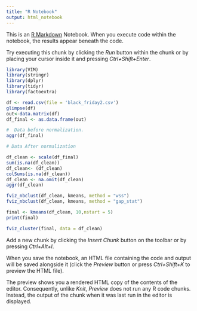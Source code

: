 ```yaml
---
title: "R Notebook"
output: html_notebook
---
```


This is an [R Markdown](http://rmarkdown.rstudio.com) Notebook. When you execute code within the notebook, the results appear beneath the code. 

Try executing this chunk by clicking the *Run* button within the chunk or by placing your cursor inside it and pressing *Ctrl+Shift+Enter*. 
```r
library(VIM)
library(stringr)
library(dplyr)
library(tidyr)
library(factoextra)

```

```r
df <- read.csv(file = 'black_friday2.csv')
glimpse(df)
out<-data.matrix(df)
df_final <- as.data.frame(out)
```

```r
#  Data before normalization. 
aggr(df_final)
```

```r
# Data After normalization

df_clean <- scale(df_final)
sum(is.na(df_clean))
df_clean<- (df_clean)
colSums(is.na(df_clean))
df_clean <- na.omit(df_clean)
aggr(df_clean)
```



```r
fviz_nbclust(df_clean, kmeans, method = "wss")
fviz_nbclust(df_clean, kmeans, method = "gap_stat")
```




```r
final <- kmeans(df_clean, 10,nstart = 5)
print(final)

```


```r
fviz_cluster(final, data = df_clean)

```



Add a new chunk by clicking the *Insert Chunk* button on the toolbar or by pressing *Ctrl+Alt+I*.

When you save the notebook, an HTML file containing the code and output will be saved alongside it (click the *Preview* button or press *Ctrl+Shift+K* to preview the HTML file).

The preview shows you a rendered HTML copy of the contents of the editor. Consequently, unlike *Knit*, *Preview* does not run any R code chunks. Instead, the output of the chunk when it was last run in the editor is displayed.
